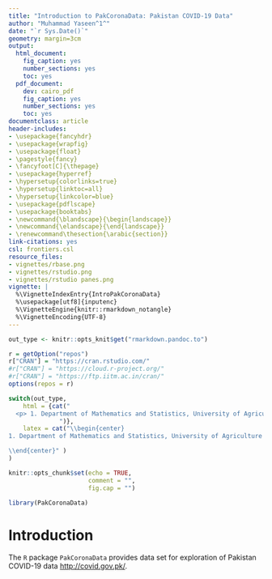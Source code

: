 ```yaml
---
title: "Introduction to PakCoronaData: Pakistan COVID-19 Data"
author: "Muhammad Yaseen^1^"
date: "`r Sys.Date()`"
geometry: margin=3cm
output:
  html_document:
    fig_caption: yes
    number_sections: yes
    toc: yes
  pdf_document:
    dev: cairo_pdf
    fig_caption: yes
    number_sections: yes
    toc: yes  
documentclass: article
header-includes:
- \usepackage{fancyhdr}
- \usepackage{wrapfig}
- \usepackage{float}
- \pagestyle{fancy}
- \fancyfoot[C]{\thepage}
- \usepackage{hyperref}
- \hypersetup{colorlinks=true}
- \hypersetup{linktoc=all}
- \hypersetup{linkcolor=blue}
- \usepackage{pdflscape}
- \usepackage{booktabs}
- \newcommand{\blandscape}{\begin{landscape}}
- \newcommand{\elandscape}{\end{landscape}}
- \renewcommand\thesection{\arabic{section}}
link-citations: yes
csl: frontiers.csl
resource_files:
- vignettes/rbase.png
- vignettes/rstudio.png
- vignettes/rstudio panes.png
vignette: |
  %\VignetteIndexEntry{IntroPakCoronaData}
  %\usepackage[utf8]{inputenc}
  %\VignetteEngine{knitr::rmarkdown_notangle}
  %\VignetteEncoding{UTF-8}
---
```


```r
out_type <- knitr::opts_knit$get("rmarkdown.pandoc.to")

r = getOption("repos")
r["CRAN"] = "https://cran.rstudio.com/"
#r["CRAN"] = "https://cloud.r-project.org/"
#r["CRAN"] = "https://ftp.iitm.ac.in/cran/"
options(repos = r)
```

```r
switch(out_type,
    html = {cat("
  <p> 1. Department of Mathematics and Statistics, University of Agriculture Faisalabad, Faisalabad-Pakistan  (myaseen208@gmail.com).</p>
              ")},
    latex = cat("\\begin{center}
1. Department of Mathematics and Statistics, University of Agriculture Faisalabad, Faisalabad-Pakistan  (myaseen208@gmail.com).

\\end{center}" )
)
```

\begin{center}
\vspace{6pt}
\hrule
\end{center}


```r
knitr::opts_chunk$set(echo = TRUE,
                      comment = "",
                      fig.cap = "")
```

```r
library(PakCoronaData)
```

# Introduction

The `R` package `PakCoronaData` provides data set for exploration of Pakistan COVID-19 data [http://covid.gov.pk/](http://covid.gov.pk/).